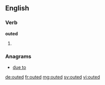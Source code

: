 ==English==

===Verb===
'''outed'''

# {{en-past of|out}}

===Anagrams===
* [[due to#English|due to]]

[[de:outed]]
[[fr:outed]]
[[mg:outed]]
[[sv:outed]]
[[vi:outed]]